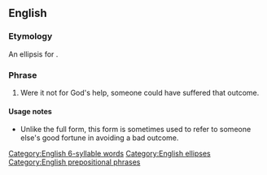 ==English==

===Etymology===
An ellipsis for {{m|en|there but for the grace of God go I}}.

===Phrase===
{{head|en|phrase|head=[[but for]] [[the]] [[grace]] [[of]] [[God]]}}

# Were it not for God's help, someone could have suffered that outcome.

====Usage notes====
* Unlike the full form, this form is sometimes used to refer to someone else's good fortune in avoiding a bad outcome.

[[Category:English 6-syllable words]]
[[Category:English ellipses]]
[[Category:English prepositional phrases]]